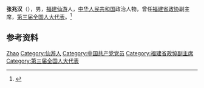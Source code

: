 '''张兆汉'''（{{bd|1914年|}}），男，[[福建|福建]][[仙游|仙游]]人，[[中华人民共和国|中华人民共和国]]政治人物，曾任[[福建省政协|福建省政协]]副主席，[[第三届全国人大代表|第三届全国人大代表]]。<ref>{{Cite book|title=中华人民共和国职官志|author=何虎生, 李耀东, 向常福主编|publisher=中国社会出版社|year=2003|isbn=9787800883934|location=北京|pages=}}</ref>

== 参考资料 ==
{{reflist}}

{{中国人物小作品}}

{{Authority control}}
{{DEFAULTSORT:Zhang张}}
[[Category:张姓|Zhao]]
[[Category:仙游人|Category:仙游人]]
[[Category:中国共产党党员|Category:中国共产党党员]]
[[Category:福建省政協副主席|Category:福建省政協副主席]]
[[Category:第三届全国人大代表|Category:第三届全国人大代表]]